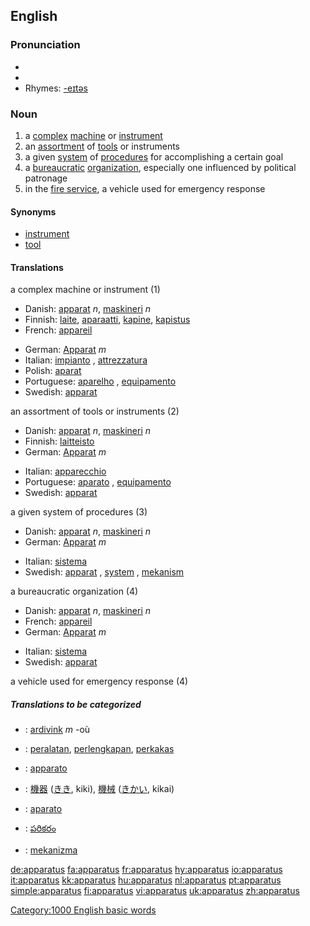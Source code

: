 ==English==

===Pronunciation===
* {{IPA|/æ.pəˈɹæ.təs/, (rare) /æ.pəˈɹeɪ.təs/, /æpəɹɑːtəs/}}
* {{audio|en-us-apparatus.ogg|Audio (US)}}
* Rhymes: [[Rhymes:English:-eɪtəs|-eɪtəs]]

=== Noun ===
{{en-noun-reg-es}}

# a [[complex]] [[machine]] or [[instrument]]
# an [[assortment]] of [[tool]]s or instruments
# a given [[system]] of [[procedure]]s for accomplishing a certain goal
# a [[bureaucratic]] [[organization]], especially one influenced by political patronage
# in the [[fire service]], a vehicle used for emergency response

==== Synonyms ====
*[[instrument]]
*[[tool]]

==== Translations ====
;a complex machine or instrument (1)
{{top}}
*Danish: [[apparat]] ''n'', [[maskineri]] ''n''
*Finnish: [[laite]], [[aparaatti]], [[kapine]], [[kapistus]]
*French: [[appareil]] {{m}}
{{mid}}
*German: [[Apparat]] ''m''
*Italian: [[impianto]] {{m}}, [[attrezzatura]] {{f}}
*Polish: [[aparat]] {{m}}
*Portuguese: [[aparelho]] {{m}}, [[equipamento]] {{m}}
*Swedish: [[apparat]] {{c}}
{{bottom}}

;an assortment of tools or instruments (2)
{{top}}
*Danish: [[apparat]] ''n'', [[maskineri]] ''n''
*Finnish: [[laitteisto]] {{p}}
*German: [[Apparat]] ''m''
{{mid}}
*Italian: [[apparecchio]] {{m}}
*Portuguese: [[aparato]] {{m}}, [[equipamento]] {{m}}
*Swedish: [[apparat]] {{c}}
{{bottom}}

;a given system of procedures (3)
{{top}}
*Danish: [[apparat]] ''n'', [[maskineri]] ''n''
*German: [[Apparat]] ''m''
{{mid}}
*Italian: [[sistema]] {{f}}
*Swedish: [[apparat]] {{c}}, [[system]] {{n}}, [[mekanism]] {{c}}
{{bottom}}

;a bureaucratic organization (4)
{{top}}
*Danish: [[apparat]] ''n'', [[maskineri]] ''n''
*French: [[appareil]] {{m}}
*German: [[Apparat]] ''m''
{{mid}}
*Italian: [[sistema]] {{f}}
*Swedish: [[apparat]] {{c}}
{{bottom}}

;a vehicle used for emergency response (4)
{{top}}
{{mid}}
{{bottom}}

=====Translations to be categorized=====
{{checktrans}}
{{top}}
*{{ttbc|Breton}}: [[ardivink]] ''m'' -où
*{{ttbc|Indonesian}}: [[alat|peralatan]], [[lengkap|perlengkapan]], [[perkakas]]
*{{ttbc|Interlingua}}: [[apparato]]
{{mid}}
*{{ttbc|Japanese}}: [[機器]] ([[きき]], kiki), [[機械]] ([[きかい]], kikai)
*{{ttbc|Spanish}}: [[aparato]]
*{{ttbc|Telugu}}: [[పరికరం]]
*{{ttbc|Turkish}}: [[mekanizma]]
{{bottom}}

[[Category:1000 English basic words]]

[[de:apparatus]]
[[fa:apparatus]]
[[fr:apparatus]]
[[hy:apparatus]]
[[io:apparatus]]
[[it:apparatus]]
[[kk:apparatus]]
[[hu:apparatus]]
[[nl:apparatus]]
[[pt:apparatus]]
[[simple:apparatus]]
[[fi:apparatus]]
[[vi:apparatus]]
[[uk:apparatus]]
[[zh:apparatus]]